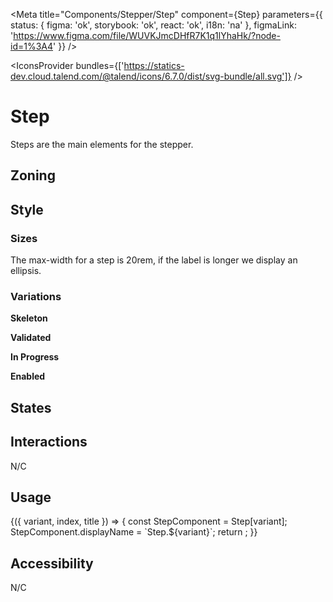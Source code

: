 
<Meta
	title="Components/Stepper/Step"
	component={Step}
    parameters={{
        status: { figma: 'ok', storybook: 'ok', react: 'ok', i18n: 'na' },
        figmaLink: 'https://www.figma.com/file/WUVKJmcDHfR7K1q1lYhaHk/?node-id=1%3A4'
    }}
/>

<IconsProvider
	bundles={['https://statics-dev.cloud.talend.com/@talend/icons/6.7.0/dist/svg-bundle/all.svg']}
/>

# Step

Steps are the main elements for the stepper.

## Zoning

<FigmaImage
	src="https://www.figma.com/file/qc8oUSyVJM67gSsbTShftt/%F0%9F%93%90-Zoning?node-id=345%3A167"
	alt="zoning image for the steps"
/>

## Style

<!--
### Icons

<IconGallery>
	{['talend-check-circle', 'talend-cross-circle'].map((iconName, index) => (
		<IconItem key={index} name={iconName}>
			<Icon name={iconName} />
		</IconItem>
	))}
</IconGallery>
-->

### Sizes

The max-width for a step is 20rem, if the label is longer we display an ellipsis.

### Variations

**Skeleton**

<Canvas>
	<Story name="Skeleton">
		<Step.Skeleton />
	</Story>
</Canvas>

**Validated**

<Canvas>
	<Story name="Validated">
		<Step.Validated data-index={1} title="Lorem Ipsum" />
	</Story>
</Canvas>

**In Progress**

<Canvas>
	<Story name="InProgress">
		<Step.InProgress data-index={2} title="Lorem Ipsum" />
	</Story>
</Canvas>

**Enabled**

<Canvas>
	<Story name="Enabled">
		<Step.Enabled data-index={3} title="Lorem Ipsum" />
	</Story>
</Canvas>

<!--
<FigmaImage
	src="https://www.figma.com/file/WUVKJmcDHfR7K1q1lYhaHk/Stepper?node-id=1%3A424"
	alt="variations image for steps"
/>

**Sub step** _(coming later)_

Sub steps are optional. They should be used to avoid having too many steps, or too long steps.
-->

## States

<FigmaImage
	src="https://www.figma.com/file/WUVKJmcDHfR7K1q1lYhaHk/Stepper?node-id=816%3A25605"
	alt="states image for the steps"
/>

## Interactions

N/C

<!--
Hovering the step will display a tooltip with the full label.

<Canvas>
	<Story name="Max width">
		<Tooltip title="lorem ipsum dolor sit amet">
			<Step.InProgress data-index={1} title="lorem ipsum dolor sit amet" />
		</Tooltip>
	</Story>
</Canvas>

<FigmaImage
	src="https://www.figma.com/file/WUVKJmcDHfR7K1q1lYhaHk/Stepper?node-id=1%3A462"
	alt="hovering on"
/>
-->

## Usage

<Canvas>
	<Story
		name="usage"
		args={{
			variant: 'Skeleton',
			index: 1,
			title: 'Lorem ipsum',
		}}
		argTypes={{
			variant: {
				description: 'Step variation',
				control: {
					type: 'select',
					options: ['Skeleton', 'Enabled', 'Validated', 'InProgress'],
				},
			},
			index: {
				description: 'Step number',
				control: {
					type: 'number',
				},
			},
			title: {
				description: 'Step title',
				control: {
					type: 'text',
				},
			},
		}}
	>
		{({ variant, index, title }) => {
			const StepComponent = Step[variant];
			StepComponent.displayName = `Step.${variant}`;
			return <StepComponent data-index={index} title={title} />;
		}}
	</Story>
</Canvas>

<ArgsTable story="usage" />

## Accessibility

N/C
